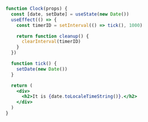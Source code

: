 ```jsx live
function Clock(props) {
  const [date, setDate] = useState(new Date())
  useEffect(() => {
    const timerID = setInterval(() => tick(), 1000)

    return function cleanup() {
      clearInterval(timerID)
    }
  })

  function tick() {
    setDate(new Date())
  }

  return (
    <div>
      <h2>It is {date.toLocaleTimeString()}.</h2>
    </div>
  )
}
```
